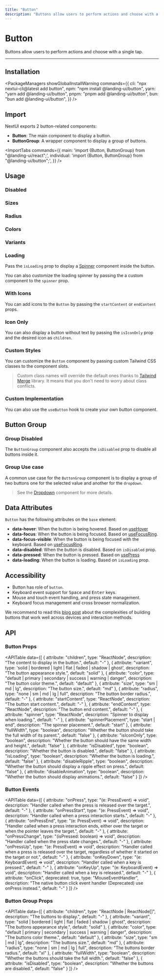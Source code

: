 ```yaml
---
title: "Button"
description: "Buttons allow users to perform actions and choose with a single tap."
---
```



# Button

Buttons allow users to perform actions and choose with a single tap.

<ComponentLinks component="button" reactAriaHook="useButton" />

---

<CarbonAd />

## Installation

<PackageManagers
  showGlobalInstallWarning
  commands={{
    cli: "npx nextui-cli@latest add button",
    npm: "npm install @landing-ui/button",
    yarn: "yarn add @landing-ui/button",
    pnpm: "pnpm add @landing-ui/button",
    bun: "bun add @landing-ui/button",
  }}
/>

## Import

NextUI exports 2 button-related components:

- **Button**: The main component to display a button.
- **ButtonGroup**: A wrapper component to display a group of buttons.

<ImportTabs
  commands={{
    main: 'import {Button, ButtonGroup} from "@landing-ui/react";',
    individual: 'import {Button, ButtonGroup} from "@landing-ui/button";',
  }}
/>

## Usage

<CodeDemo title="Usage" files={buttonContent.usage} />

### Disabled

<CodeDemo title="Disabled" files={buttonContent.disabled} />

### Sizes

<CodeDemo title="Sizes" files={buttonContent.sizes} />

### Radius

<CodeDemo title="Radius" files={buttonContent.radius} />

### Colors

<CodeDemo title="Colors" files={buttonContent.colors} />

### Variants

<CodeDemo title="Variants" files={buttonContent.variants} />

### Loading

Pass the `isLoading` prop to display a [Spinner](/docs/components/spinner) component inside the button.

<CodeDemo title="Loading" files={buttonContent.loading} />

You can also customize the loading spinner by passing the a custom component to the `spinner` prop.

<CodeDemo title="Custom Loading" files={buttonContent.loadingCustom} />

### With Icons

You can add icons to the `Button` by passing the `startContent` or `endContent` props.

<CodeDemo title="With Icons" files={buttonContent.icons} />

### Icon Only

You can also display a button without text by passing the `isIconOnly` prop and the desired icon as `children`.

<CodeDemo title="With Icons" files={buttonContent.iconOnly} />

### Custom Styles

You can customize the `Button` component by passing custom Tailwind CSS classes to the component slots.

<CodeDemo title="Custom Styles" files={buttonContent.customStyles} />

> Custom class names will override the default ones thanks to [Tailwind Merge](https://github.com/dcastil/tailwind-merge) library. It
> means that you don't need to worry about class conflicts.

### Custom Implementation

You can also use the `useButton` hook to create your own button component.

<CodeDemo
  showPreview={false}
  showOpenInCodeSandbox={false}
  title="Custom Implementation"
  files={buttonContent.customImpl}
/>

## Button Group

<CodeDemo title="Button Group" files={buttonContent.group} />

### Group Disabled

The `ButtonGroup` component also accepts the `isDisabled` prop to disable all buttons inside it.

<CodeDemo title="Group Disabled" files={buttonContent.groupDisabled} />

### Group Use case

A common use case for the `ButtonGroup` component is to display a group of two buttons one for the selected value and another for the `dropdown`.

<CodeDemo title="Group Use case" files={buttonContent.groupUseCase} />

> See the [Dropdown](/docs/components/dropdown) component for more details.

<Spacer y={4} />

## Data Attributes

`Button` has the following attributes on the `base` element:

- **data-hover**:
  When the button is being hovered. Based on [useHover](https://react-spectrum.adobe.com/react-aria/useHover.html)
- **data-focus**:
  When the button is being focused. Based on [useFocusRing](https://react-spectrum.adobe.com/react-aria/useFocusRing.html).
- **data-focus-visible**:
  When the button is being focused with the keyboard. Based on [useFocusRing](https://react-spectrum.adobe.com/react-aria/useFocusRing.html).
- **data-disabled**:
  When the button is disabled. Based on `isDisabled` prop.
- **data-pressed**:
  When the button is pressed. Based on [usePress](https://react-spectrum.adobe.com/react-aria/usePress.html)
- **data-loading**:
  When the button is loading. Based on `isLoading` prop.

<Spacer y={4} />

## Accessibility

- Button has role of `button`.
- Keyboard event support for <Kbd>Space</Kbd> and <Kbd>Enter</Kbd> keys.
- Mouse and touch event handling, and press state management.
- Keyboard focus management and cross browser normalization.

We recommend to read this [blog post](https://react-spectrum.adobe.com/blog/building-a-button-part-1.html) about the complexities of
building buttons that work well across devices and interaction methods.

<Spacer y={4} />

## API

### Button Props

<APITable
  data={[
    {
      attribute: "children",
      type: "ReactNode",
      description: "The content to display in the button.",
      default: "-"
    },
    {
      attribute: "variant",
      type: 'solid | bordered | light | flat | faded | shadow | ghost',
      description: "The button appearance style.",
      default: "solid"
    },
    {
      attribute: "color",
      type: "default | primary | secondary | success | warning | danger",
      description: "The button color theme.",
      default: "default"
    },
    {
      attribute: "size",
      type: "sm | md | lg",
      description: "The button size.",
      default: "md"
    },
    {
      attribute: "radius",
      type: "none | sm | md | lg | full",
      description: "The button border radius.",
      default: "-"
    },
    {
      attribute: "startContent",
      type: "ReactNode",
      description: "The button start content.",
      default: "-"
    },
    {
      attribute: "endContent",
      type: "ReactNode",
      description: "The button end content.",
      default: "-"
    },
    {
      attribute: "spinner",
      type: "ReactNode",
      description: "Spinner to display when loading.",
      default: "-"
    },
    {
      attribute: "spinnerPlacement",
      type: "start | end",
      description: "The spinner placement.",
      default: "start"
    },
    {
      attribute: "fullWidth",
      type: "boolean",
      description: "Whether the button should take the full width of its parent.",
      default: "false"
    },
    {
      attribute: "isIconOnly",
      type: "boolean",
      description: "Whether the button should have the same width and height.",
      default: "false"
    },
    {
      attribute: "isDisabled",
      type: "boolean",
      description: "Whether the button is disabled.",
      default: "false"
    },
    {
      attribute: "isLoading",
      type: "boolean",
      description: "Whether the button is loading.",
      default: "false"
    },
    {
      attribute: "disableRipple",
      type: "boolean",
      description: "Whether the button should display a ripple effect on press.",
      default: "false"
    },
    {
      attribute: "disableAnimation",
      type: "boolean",
      description: "Whether the button should display animations.",
      default: "false"
    }
  ]}
/>

### Button Events

<APITable
  data={[
    {
      attribute: "onPress",
      type: "(e: PressEvent) => void",
      description: "Handler called when the press is released over the target.",
      default: "-"
    },
    {
      attribute: "onPressStart",
      type: "(e: PressEvent) => void",
      description: "Handler called when a press interaction starts.",
      default: "-"
    },
    {
      attribute: "onPressEnd",
      type: "(e: PressEvent) => void",
      description: "Handler called when a press interaction ends, either over the target or when the pointer leaves the target.",
      default: "-"
    },
    {
      attribute: "onPressChange",
      type: "(isPressed: boolean) => void",
      description: "Handler called when the press state changes.",
      default: "-"
    },
    {
      attribute: "onPressUp",
      type: "(e: PressEvent) => void",
      description: "Handler called when a press is released over the target, regardless of whether it started on the target or not.",
      default: "-"
    },
    {
      attribute: "onKeyDown",
      type: "(e: KeyboardEvent) => void",
      description: "Handler called when a key is pressed.",
      default: "-"
    },
    {
      attribute: "onKeyUp",
      type: "(e: KeyboardEvent) => void",
      description: "Handler called when a key is released.",
      default: "-"
    },
    {
      attribute: "onClick",
      deprecated: true,
      type: "MouseEventHandler",
      description: "The native button click event handler (Deprecated) use onPress instead.",
      default: "-"
    }
  ]}
/>

### Button Group Props

<APITable
  data={[
    {
      attribute: "children",
      type: "ReactNode | ReactNode[]",
      description: "The buttons to display.",
      default: "-"
    },
    {
      attribute: "variant",
      type: "solid | bordered | light | flat | faded | shadow | ghost",
      description: "The buttons appearance style.",
      default: "solid"
    },
    {
      attribute: "color",
      type: "default | primary | secondary | success | warning | danger",
      description: "The buttons color theme.",
      default: "default"
    },
    {
      attribute: "size",
      type: "sm | md | lg",
      description: "The buttons size.",
      default: "md"
    },
    {
      attribute: "radius",
      type: "none | sm | md | lg | full",
      description: "The buttons border radius.",
      default: "xl"
    },
    {
      attribute: "fullWidth",
      type: "boolean",
      description: "Whether the buttons should take the full width.",
      default: "false"
    },
    {
      attribute: "isDisabled",
      type: "boolean",
      description: "Whether the buttons are disabled.",
      default: "false"
    }
  ]}
/>
